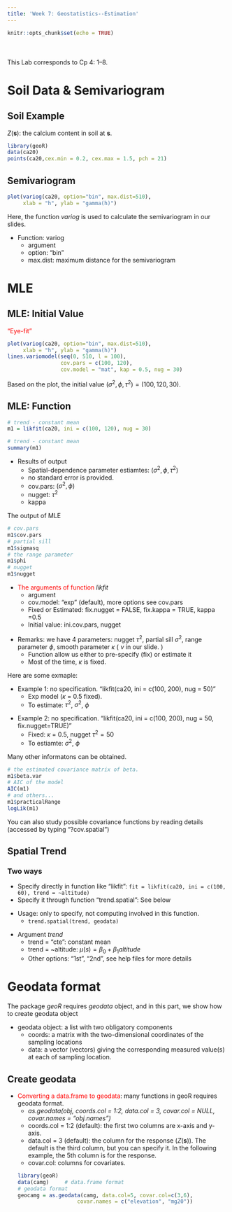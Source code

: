 ```yaml
---
title: 'Week 7: Geostatistics--Estimation'
---
```


<div style="margin-bottom:50px;">
```r
knitr::opts_chunk$set(echo = TRUE)
```

</div>





This Lab corresponds to Cp 4: 1--8. 



# Soil Data & Semivariogram


## Soil Example

$Z(\mathbf{s})$: the calcium content in soil at $\mathbf{s}$. 
```r
library(geoR)
data(ca20)
points(ca20,cex.min = 0.2, cex.max = 1.5, pch = 21)
```




## Semivariogram
```r
plot(variog(ca20, option="bin", max.dist=510), 
     xlab = "h", ylab = "gamma(h)")
```

Here, the function *variog* is used to calculate the semivariogram in our slides. 


* Function: variog
  + argument
  + option: "bin"
  + max.dist: maximum distance for the semivariogram
  


# MLE


## MLE: Initial Value

<span style="color: red;">"Eye-fit"</span>

```r
plot(variog(ca20, option="bin", max.dist=510), 
     xlab = "h", ylab = "gamma(h)")
lines.variomodel(seq(0, 510, l = 100), 
                 cov.pars = c(100, 120),           
                 cov.model = "mat", kap = 0.5, nug = 30)
```

Based on the plot, the initial value $(\sigma^2, \phi, \tau^2) = (100, 120, 30)$.


## MLE: Function
```r
# trend - constant mean
m1 = likfit(ca20, ini = c(100, 120), nug = 30)
```

```r
# trend - constant mean
summary(m1)
```

* Results of output
  + Spatial-dependence parameter estiamtes: $(\sigma^2, \phi, \tau^2)$ 
  + no standard error is provided.
  + cov.pars: $(\sigma^2, \phi)$ 
  + nugget: $\tau^2$
  + kappa


The output of MLE
```r
# cov.pars
m1$cov.pars
# partial sill 
m1$sigmasq
# the range parameter
m1$phi
# nugget
m1$nugget
```


* <span style="color: red;">The arguments of function</span> *likfit*
  + argument
  + cov.model: "exp" (default), more options see cov.pars
  + Fixed or Estimated: fix.nugget = FALSE, fix.kappa = TRUE, kappa =0.5
  + Initial value: ini.cov.pars, nugget 

\vspace{5pt}

* Remarks: we have 4 parameters: nugget $\tau^2$, partial sill $\sigma^2$, range parameter $\phi$, smooth parameter $\kappa$ ( $\nu$ in our slide. )
  + Function allow us either to pre-specify (fix) or estimate it
  + Most of the time, $\kappa$ is fixed.
  
  
Here are some exmaple: 

* Example 1: no specification.  "likfit(ca20, ini = c(100, 200), nug = 50)"
  + Exp model ($\kappa$ = 0.5 fixed). 
  + To estimate: $\tau^2$, $\sigma^2$, $\phi$
  
\vspace{5pt}

* Example 2: no specification.  "likfit(ca20, ini = c(100, 200), nug = 50, fix.nugget=TRUE)"
  + Fixed: $\kappa$ = 0.5, nugget $\tau^2 = 50$
  + To estiamte: $\sigma^2$, $\phi$


Many other informatons can be obtained. 
```r
# the estimated covariance matrix of beta. 
m1$beta.var
# AIC of the model
AIC(m1)
# and others...
m1$practicalRange
logLik(m1)
```
You can also study possible covariance functions by reading details (accessed by typing "?cov.spatial")
  
## Spatial Trend

### Two ways
  + Specify directly in function like "likfit": `fit = likfit(ca20, ini = c(100, 60), trend = ~altitude)`
  + Specify it through function "trend.spatial": See below

\vspace{5pt}

* Usage: only to specify, not computing involved in this function.
  + `trend.spatial(trend, geodata)`

\vspace{5pt}

* Argument *trend*
  + trend = "cte": constant mean
  + trend = ~altitude: $\mu(s)=\beta_0+\beta_1 altitude$
  + Other options: "1st", "2nd", see help files for more details





# Geodata format

The package *geoR* requires *geodata* object, and in this part, we show how to create geodata object

* geodata object: a list with two obligatory components
  + coords: a matrix with the two-dimensional coordinates of the sampling locations
  + data: a vector (vectors) giving the corresponding measured value(s) at each of sampling location. 
  

## Create geodata

* <span style="color: red;">Converting a data.frame to geodata</span>: many functions in geoR requires geodata format.
  + *as.geodata(obj, coords.col = 1:2, data.col = 3, covar.col = NULL, covar.names = "obj.names")*
  + coords.col = 1:2 (default): the first two columns are x-axis and y-axis. 
  + data.col = 3 (default): the column for the response ($Z(\mathbf{s})$). The default is the third column, but you can specify it. In the following example, the 5th column is for the response. 
  + covar.col: columns for covariates. 
```r
library(geoR)
data(camg)     # data.frame format
# geodata format
geocamg = as.geodata(camg, data.col=5, covar.col=c(3,6), 
                     covar.names = c("elevation", "mg20"))    
```
